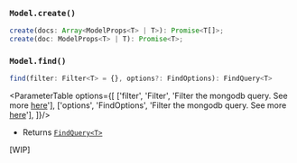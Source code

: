 
### `Model.create()`

```typescript
create(docs: Array<ModelProps<T> | T>): Promise<T[]>;
create(doc: ModelProps<T> | T): Promise<T>;
 ```

### `Model.find()`

```typescript
find(filter: Filter<T> = {}, options?: FindOptions): FindQuery<T>
```
<ParameterTable options={[
  ['filter', 'Filter<T>', 'Filter the mongodb query. See more <a href="https://mongodb.github.io/node-mongodb-native/Next/modules.html#Filter">here</a>'],
  ['options', 'FindOptions', 'Filter the mongodb query. See more <a href="https://mongodb.github.io/node-mongodb-native/Next/modules.html#Filter">here</a>'],
]}/>

- Returns [`FindQuery<T>`](#find-query)

[WIP]